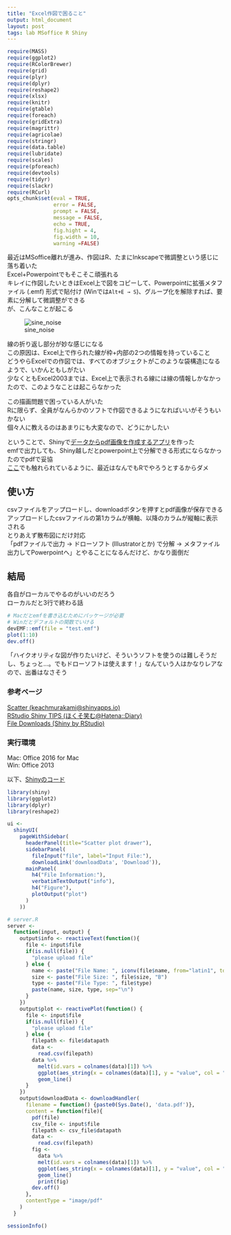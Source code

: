 ```yaml
---
title: "Excel作図で困ること"
output: html_document
layout: post
tags: lab MSoffice R Shiny
---
```


```r
require(MASS)
require(ggplot2)
require(RColorBrewer) 
require(grid)
require(plyr)
require(dplyr)
require(reshape2)
require(xlsx)
require(knitr)
require(gtable)
require(foreach)
require(gridExtra)
require(magrittr)
require(agricolae)
require(stringr)
require(data.table)
require(lubridate)
require(scales)
require(pforeach)
require(devtools)
require(tidyr)
require(slackr)
require(RCurl)
opts_chunk$set(eval = TRUE,
               error = FALSE,
               prompt = FALSE,
               message = FALSE,
               echo = TRUE,
               fig.hight = 4,
               fig.width = 10,
               warning =FALSE)
```


最近はMSoffice離れが進み、作図はR、たまにInkscapeで微調整という感じに落ち着いた  
Excel+Powerpointでもそこそこ頑張れる  
キレイに作図したいときはExcel上で図をコピーして、Powerpointに拡張メタファイル (.emf) 形式で貼付け (Winでは`Alt+E → S`)、グループ化を解除すれば、要素に分解して微調整ができる   
が、こんなことが起こる  

![sine_noise](/figure/source/2016-02-29-MSofficeFigure/sine_noise.svg)

線の折り返し部分が妙な感じになる  
この原因は、Excel上で作られた線が枠+内部の2つの情報を持っていること  
どうやらExcelでの作図では、すべてのオブジェクトがこのような袋構造になるようで、いかんともしがたい  
少なくともExcel2003までは、Excel上で表示される線には線の情報しかなかったので、このようなことは起こらなかった  
  
この描画問題で困っている人がいた    
Rに限らず、全員がなんらかのソフトで作図できるようになればいいがそうもいかない  
個々人に教えるのはあまりにも大変なので、どうにかしたい  

ということで、Shinyで[データからpdf画像を作成するアプリ](https://keachmurakami.shinyapps.io/Scatter/)を作った  
emfで出力しても、Shiny越しだとpowerpoint上で分解できる形式にならなかったのでpdfで妥協  
[ここ](http://d.hatena.ne.jp/hoxo_m/20121228/p1)でも触れられているように、最近はなんでもRでやろうとするからダメ  

## 使い方
csvファイルをアップロードし、downloadボタンを押すとpdf画像が保存できる  
アップロードしたcsvファイルの第1カラムが横軸、以降のカラムが縦軸に表示される  
とりあえず散布図にだけ対応  
「pdfファイルで出力 → ドローソフト (Illustratorとか) で分解 → メタファイル出力してPowerpointへ」とやることになるんだけど、かなり面倒だ  

## 結局　
各自がローカルでやるのがいいのだろう  
ローカルだと3行で終わる話   
```r
# Macだとemfを書き込むためにパッケージが必要
# Winだとデフォルトの関数でいける
devEMF::emf(file = "test.emf")
plot(1:10)
dev.off()
```

「ハイクオリティな図が作りたいけど、そういうソフトを使うのは難しそうだし、ちょっと...。でもドローソフトは使えます！」なんていう人はかなりレアなので、出番はなさそう  

### 参考ページ
[Scatter (keachmurakami@shinyapps.io)](https://keachmurakami.shinyapps.io/Scatter/)  
[RStudio Shiny TIPS (ほくそ笑む@Hatena::Diary)](http://d.hatena.ne.jp/hoxo_m/20121228/p1)  
[File Downloads (Shiny by RStudio)](http://shiny.rstudio.com/reference/shiny/latest/downloadHandler.html)  

### 実行環境
Mac: Office 2016 for Mac  
Win: Office 2013

以下、[Shinyのコード](https://github.com/KeachMurakami/KeachMurakami.github.io/blob/master/_shiny/MakeScatter/app.R)
```r
library(shiny)
library(ggplot2)
library(dplyr)
library(reshape2)

ui <-
  shinyUI(
    pageWithSidebar(
      headerPanel(title="Scatter plot drawer"),
      sidebarPanel(
        fileInput("file", label="Input File:"),
        downloadLink('downloadData', 'Download')),
      mainPanel(
        h4("File Information:"),
        verbatimTextOutput("info"),
        h4("Figure"),
        plotOutput("plot")
      )
    ))

# server.R
server <-
  function(input, output) {
    output$info <- reactiveText(function(){
      file <- input$file
      if(is.null(file)) {
        "please upload file"
      } else {
        name <- paste("File Name: ", iconv(file$name, from="latin1", to="UTF-8"))
        size <- paste("File Size: ", file$size, "B")
        type <- paste("File Type: ", file$type)
        paste(name, size, type, sep="\n")
      }
    })
    output$plot <- reactivePlot(function() {
      file <- input$file
      if(is.null(file)) {
        "please upload file"
      } else {
        filepath <- file$datapath
        data <-
          read.csv(filepath) 
        data %>%
          melt(id.vars = colnames(data)[1]) %>%
          ggplot(aes_string(x = colnames(data)[1], y = "value", col = "variable")) +
          geom_line()
      }
    })
    output$downloadData <- downloadHandler(
      filename = function() {paste0(Sys.Date(), 'data.pdf')},
      content = function(file){
        pdf(file)
        csv_file <- input$file
        filepath <- csv_file$datapath
        data <-
          read.csv(filepath) 
        fig <-
          data %>%
          melt(id.vars = colnames(data)[1]) %>%
          ggplot(aes_string(x = colnames(data)[1], y = "value", col = "variable")) +
          geom_line()
          print(fig)
        dev.off()
      },
      contentType = "image/pdf"
    )
  }
```

```r
sessionInfo()
```